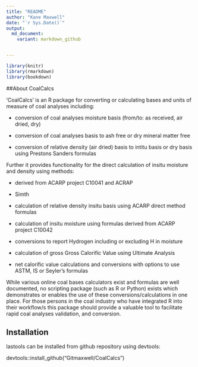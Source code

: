```yaml
---
title: "README"
author: "Kane Maxwell"
date: "`r Sys.Date()`"
output:
  md_document:
    variant: markdown_github


---
```


```r
library(knitr)
library(rmarkdown)
library(bookdown)

```

##About CoalCalcs

'CoalCalcs' is an R package for converting or calculating bases and units of measure of coal analyses including:

* conversion of coal analyses moisture basis (from/to: as received, air dried, dry) 

* conversion of coal analyses basis to ash free or dry mineral matter free

* conversion of relative density (air dried) basis to intitu basis or dry basis using Prestons Sanders formulas

Further it provides functionality for the direct calculation of insitu moisture and density using methods:

* derived from ACARP project C10041 and ACRAP

* Simth 

* calculation of relative density insitu basis using ACARP direct method formulas

* calculation of insitu moisture using formulas derived from ACARP project C10042 

* conversions to report Hydrogen including or excluding H in moisture

* calculation of gross Gross Calorific Value using Ultimate Analysis

* net calorific value calculations and conversions with options to use ASTM, IS or Seyler's formulas 


While various online coal bases calculators exist and formulas are well documented, no scripting package (such as R or Python) exists which demonstrates or enables the use of these conversions/calculations in one place. For those persons in the coal industry who have integrated R into their workflow/s this package should provide a valuable tool to facilitate rapid coal analyses validation, and conversion. 

## Installation

lastools can be installed from github repository using devtools:


devtools::install_github("Gitmaxwell/CoalCalcs")



